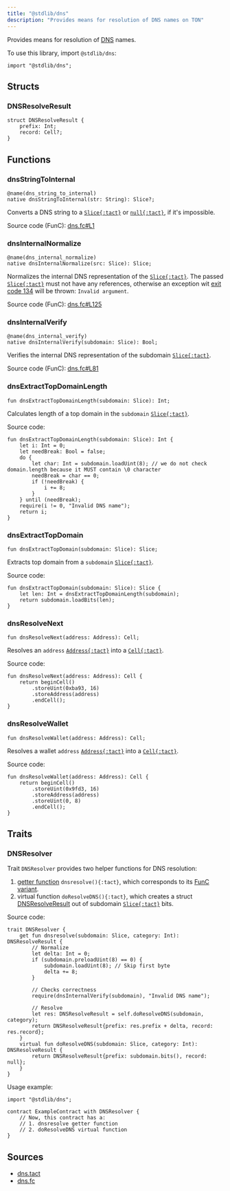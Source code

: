 ```yaml
---
title: "@stdlib/dns"
description: "Provides means for resolution of DNS names on TON"
---
```


Provides means for resolution of [DNS](https://docs.ton.org/participate/web3/dns) names.

To use this library, import `@stdlib/dns`:

```tact
import "@stdlib/dns";
```

## Structs

### DNSResolveResult

```tact
struct DNSResolveResult {
    prefix: Int;
    record: Cell?;
}
```

## Functions

### dnsStringToInternal

```tact
@name(dns_string_to_internal)
native dnsStringToInternal(str: String): Slice?;
```

Converts a DNS string to a [`Slice{:tact}`][slice] or [`null{:tact}`](/book/optionals), if it's impossible.

Source code (FunC): [dns.fc#L1](https://github.com/tact-lang/tact/blob/e69c7fc99dc9be3fa5ff984456c03ffe8fed3677/stdlib/libs/dns.fc#L1)

### dnsInternalNormalize

```tact
@name(dns_internal_normalize)
native dnsInternalNormalize(src: Slice): Slice;
```

Normalizes the internal DNS representation of the [`Slice{:tact}`][slice]. The passed [`Slice{:tact}`][slice] must not have any references, otherwise an exception wit [exit code 134](/book/exit-codes#134) will be thrown: `Invalid argument`.

Source code (FunC): [dns.fc#L125](https://github.com/tact-lang/tact/blob/e69c7fc99dc9be3fa5ff984456c03ffe8fed3677/stdlib/libs/dns.fc#L125)

### dnsInternalVerify

```tact
@name(dns_internal_verify)
native dnsInternalVerify(subdomain: Slice): Bool;
```

Verifies the internal DNS representation of the subdomain [`Slice{:tact}`][slice].

Source code (FunC): [dns.fc#L81](https://github.com/tact-lang/tact/blob/e69c7fc99dc9be3fa5ff984456c03ffe8fed3677/stdlib/libs/dns.fc#L81)

### dnsExtractTopDomainLength

```tact
fun dnsExtractTopDomainLength(subdomain: Slice): Int;
```

Calculates length of a top domain in the `subdomain` [`Slice{:tact}`][slice].

Source code:

```tact
fun dnsExtractTopDomainLength(subdomain: Slice): Int {
    let i: Int = 0;
    let needBreak: Bool = false;
    do {
        let char: Int = subdomain.loadUint(8); // we do not check domain.length because it MUST contain \0 character
        needBreak = char == 0;
        if (!needBreak) {
            i += 8;
        }
    } until (needBreak);
    require(i != 0, "Invalid DNS name");
    return i;
}
```

### dnsExtractTopDomain

```tact
fun dnsExtractTopDomain(subdomain: Slice): Slice;
```

Extracts top domain from a `subdomain` [`Slice{:tact}`][slice].

Source code:

```tact
fun dnsExtractTopDomain(subdomain: Slice): Slice {
    let len: Int = dnsExtractTopDomainLength(subdomain);
    return subdomain.loadBits(len);
}
```

### dnsResolveNext

```tact
fun dnsResolveNext(address: Address): Cell;
```

Resolves an `address` [`Address{:tact}`][p] into a [`Cell{:tact}`][cell].

Source code:

```tact
fun dnsResolveNext(address: Address): Cell {
    return beginCell()
        .storeUint(0xba93, 16)
        .storeAddress(address)
        .endCell();
}
```

### dnsResolveWallet

```tact
fun dnsResolveWallet(address: Address): Cell;
```

Resolves a wallet `address` [`Address{:tact}`][p] into a [`Cell{:tact}`][cell].

Source code:

```tact
fun dnsResolveWallet(address: Address): Cell {
    return beginCell()
        .storeUint(0x9fd3, 16)
        .storeAddress(address)
        .storeUint(0, 8)
        .endCell();
}
```

## Traits

### DNSResolver

Trait `DNSResolver` provides two helper functions for DNS resolution:

1. [getter function](/book/functions#getter-functions) `dnsresolve(){:tact}`, which corresponds to its [FunC variant](https://docs.ton.org/develop/howto/subresolvers#dnsresolve-code).
2. virtual function `doResolveDNS(){:tact}`, which creates a struct [DNSResolveResult](#dnsresolveresult) out of subdomain [`Slice{:tact}`][slice] bits.

Source code:

```tact
trait DNSResolver {
    get fun dnsresolve(subdomain: Slice, category: Int): DNSResolveResult {
        // Normalize
        let delta: Int = 0;
        if (subdomain.preloadUint(8) == 0) {
            subdomain.loadUint(8); // Skip first byte
            delta += 8;
        }

        // Checks correctness
        require(dnsInternalVerify(subdomain), "Invalid DNS name");

        // Resolve
        let res: DNSResolveResult = self.doResolveDNS(subdomain, category);
        return DNSResolveResult{prefix: res.prefix + delta, record: res.record};
    }
    virtual fun doResolveDNS(subdomain: Slice, category: Int): DNSResolveResult {
        return DNSResolveResult{prefix: subdomain.bits(), record: null};
    }
}
```

Usage example:

```tact
import "@stdlib/dns";

contract ExampleContract with DNSResolver {
    // Now, this contract has a:
    // 1. dnsresolve getter function
    // 2. doResolveDNS virtual function
}
```

## Sources

* [dns.tact](https://github.com/tact-lang/tact/blob/61541b7783098e1af669faccd7d2334c10981c72/stdlib/libs/dns.tact)
* [dns.fc](https://github.com/tact-lang/tact/blob/e69c7fc99dc9be3fa5ff984456c03ffe8fed3677/stdlib/libs/dns.fc)

[p]: /book/types#primitive-types
[cell]: /book/cells#cells
[slice]: /book/cells#slices

